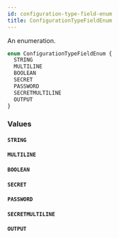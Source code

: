 ```yaml
---
id: configuration-type-field-enum
title: ConfigurationTypeFieldEnum
---
```



An enumeration.

```graphql
enum ConfigurationTypeFieldEnum {
  STRING
  MULTILINE
  BOOLEAN
  SECRET
  PASSWORD
  SECRETMULTILINE
  OUTPUT
}
```


### Values

#### `STRING` 




#### `MULTILINE` 




#### `BOOLEAN` 




#### `SECRET` 




#### `PASSWORD` 




#### `SECRETMULTILINE` 




#### `OUTPUT` 






